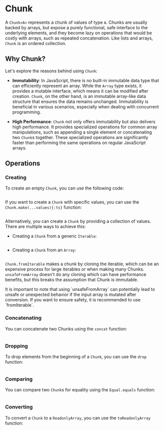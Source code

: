 
# Chunk

A `Chunk<A>` represents a chunk of values of type `A`.
Chunks are usually backed by arrays, but expose a purely functional, safe interface to the underlying elements, and they become lazy on operations that would be costly with arrays, such as repeated concatenation. Like lists and arrays, `Chunk` is an ordered collection.

## Why Chunk?

Let's explore the reasons behind using `Chunk`:

- **Immutability**: In JavaScript, there is no built-in immutable data type that can efficiently represent an array. While the `Array` type exists, it provides a mutable interface, which means it can be modified after creation. `Chunk`, on the other hand, is an immutable array-like data structure that ensures the data remains unchanged. Immutability is beneficial in various scenarios, especially when dealing with concurrent programming.

- **High Performance**: `Chunk` not only offers immutability but also delivers high performance. It provides specialized operations for common array manipulations, such as appending a single element or concatenating two `Chunk`s together. These specialized operations are significantly faster than performing the same operations on regular JavaScript arrays.

## Operations

### Creating

To create an empty `Chunk`, you can use the following code:

```ts file=<rootDir>/src/reference/data-types/chunk/empty.ts

```

If you want to create a `Chunk` with specific values, you can use the `Chunk.make(...values){:ts}` function:

```ts file=<rootDir>/src/reference/data-types/chunk/make.ts

```

Alternatively, you can create a `Chunk` by providing a collection of values. There are multiple ways to achieve this:

- Creating a `Chunk` from a generic `Iterable`:

  ```ts file=<rootDir>/src/reference/data-types/chunk/fromIterable.ts

  ```

- Creating a `Chunk` from an `Array`:

  ```ts file=<rootDir>/src/reference/data-types/chunk/unsafeFromArray.ts

  ```

`Chunk.fromIterable` makes a chunk by cloning the iterable, which can be an expensive process for large iterables or when making many Chunks. `unsafeFromArray` doesn't do any cloning which can have performance benefits, but this breaks the assumption that Chunk is immutable.

<Warning>
  It is important to note that using `unsafeFromArray` can potentially lead to
  unsafe or unexpected behavior if the input array is mutated after conversion.
  If you want to ensure safety, it is recommended to use `fromIterable`.
</Warning>

### Concatenating

You can concatenate two Chunks using the `concat` function:

```ts file=<rootDir>/src/reference/data-types/chunk/appendAll.ts

```

### Dropping

To drop elements from the beginning of a `Chunk`, you can use the `drop` function:

```ts file=<rootDir>/src/reference/data-types/chunk/drop.ts

```

### Comparing

You can compare two `Chunk`s for equality using the `Equal.equals` function:

```ts file=<rootDir>/src/reference/data-types/chunk/equals.ts

```

### Converting

To convert a `Chunk` to a `ReadonlyArray`, you can use the `toReadonlyArray` function:

```ts file=<rootDir>/src/reference/data-types/chunk/toReadonlyArray.ts

```
